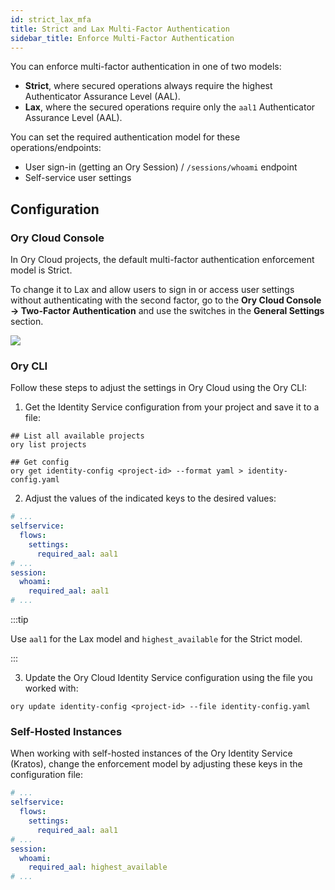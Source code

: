 ```yaml
---
id: strict_lax_mfa
title: Strict and Lax Multi-Factor Authentication
sidebar_title: Enforce Multi-Factor Authentication
---
```


You can enforce multi-factor authentication in one of two models:

- **Strict**, where secured operations always require the highest
Authenticator Assurance Level (AAL).
- **Lax**, where the secured operations require only the `aal1`
Authenticator Assurance Level (AAL).

You can set the required authentication model for these operations/endpoints:

- User sign-in (getting an Ory Session) / `/sessions/whoami` endpoint
- Self-service user settings

## Configuration

### Ory Cloud Console

In Ory Cloud projects, the default multi-factor authentication enforcement model
is Strict.

To change it to Lax and allow users to sign in or access user settings without authenticating
with the second factor, go to the **Ory Cloud Console → Two-Factor Authentication** and use the
switches in the **General Settings** section.

![](../_static/mfa/10.png)

### Ory CLI

Follow these steps to adjust the settings in Ory Cloud using the Ory CLI:

1. Get the Identity Service configuration from your project
and save it to a file:

  ```shell
  ## List all available projects
  ory list projects

  ## Get config
  ory get identity-config <project-id> --format yaml > identity-config.yaml
  ```

2. Adjust the values of the indicated keys to the desired values:

  ```yaml title="identity-config.yaml"
  # ...
  selfservice:
    flows:
      settings:
        required_aal: aal1
  # ...
  session:
    whoami:
      required_aal: aal1
  # ...
  ```

  :::tip

  Use `aal1` for the Lax model and `highest_available` for the Strict model.

  :::

3. Update the Ory Cloud Identity Service configuration using the file you worked
   with:

  ```shell
  ory update identity-config <project-id> --file identity-config.yaml
  ```

### Self-Hosted Instances

When working with self-hosted instances of the Ory Identity Service (Kratos), change
the enforcement model by adjusting these keys in the configuration file:

```yaml title="kratos.config.yml"
# ...
selfservice:
  flows:
    settings:
      required_aal: aal1
# ...
session:
  whoami:
    required_aal: highest_available
# ...
```
